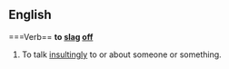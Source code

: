 ==English==

===Verb==
'''to [[slag]] [[off]]'''

# {{context|UK|slang|transitive|idiom}} To talk [[insultingly]] to or about someone or something.